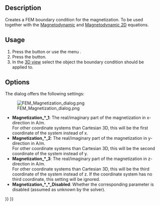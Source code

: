 <languages/>

{{Docnav
|[[FEM_ConstraintCurrentDensity|Constraint current density]]
|[[FEM_ConstraintInitialFlowVelocity|Constraint initial flow velocity]]
|[[FEM_Workbench|FEM]]
|IconL=FEM_ConstraintCurrentDensity.svg
|IconR=FEM_ConstraintInitialFlowVelocity.svg
|IconC=Workbench_FEM.svg
}}

{{GuiCommandContainer|
{{GuiCommand
|Name=FEM ConstraintMagnetization
|MenuLocation=Model → Electromagnetic boundary conditions → Magnetization boundary condition
|Workbenches=[[FEM_Workbench|FEM]]
|Version=0.21
|SeeAlso=[[FEM_EquationMagnetodynamic|Magnetodynamic equation]], [[FEM_EquationMagnetodynamic2D|Magnetodynamic 2D equation]]
}}
{{GuiCommandFemInfo
|Solvers=Elmer
}}
}}

==Description==

Creates a FEM boundary condition for the magnetization. To be used together with the [[FEM_EquationMagnetodynamic|Magnetodynamic]] and [[FEM_EquationMagnetodynamic2D|Magnetodynamic 2D]] equations.

==Usage==

# Press the {{Button|[[Image:FEM_ConstraintMagnetization.svg|16px]] [[FEM_ConstraintMagnetization|Magnetization boundary condition]]}} button or use the menu {{MenuCommand|Model → Electromagnetic boundary conditions → [[Image:FEM_ConstraintMagnetization.svg|16px]] Magnetization boundary condition}}.
# Press the {{Button|Add}} button.
# In the [[3D_view|3D view]] select the object the boundary condition should be applied to.

==Options==

The dialog offers the following settings:

[[Image:FEM_Magnetization_dialog.png]]

* '''Magnetization_*_1''': The real/imaginary part of the magnetization in x-direction in A/m.</br> For other coordinate systems than Cartesian 3D, this will be the first coordinate of the system instead of x.
* '''Magnetization_*_2''': The real/imaginary part of the magnetization in y-direction in A/m.</br> For other coordinate systems than Cartesian 3D, this will be the second coordinate of the system instead of y.
* '''Magnetization_*_3''': The real/imaginary part of the magnetization in z-direction in A/m.</br> For other coordinate systems than Cartesian 3D, this will be the third coordinate of the system instead of z. If the coordinate system has no third coordinate, this setting will be ignored.
* '''Magnetization_*_*_Disabled''': Whether the corresponding parameter is disabled (assumed as unknown by the solver). 


{{Docnav
|[[FEM_ConstraintCurrentDensity|Constraint current density]]
|[[FEM_ConstraintInitialFlowVelocity|Constraint initial flow velocity]]
|[[FEM_Workbench|FEM]]
|IconL=FEM_ConstraintCurrentDensity.svg
|IconR=FEM_ConstraintInitialFlowVelocity.svg
|IconC=Workbench_FEM.svg
}}

{{FEM Tools navi{{#translation:}}}}
{{Userdocnavi{{#translation:}}}}